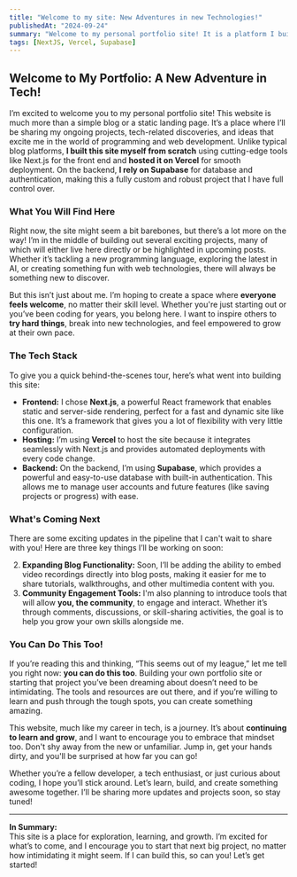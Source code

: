 ```yaml
---
title: "Welcome to my site: New Adventures in new Technologies!"
publishedAt: "2024-09-24"
summary: "Welcome to my personal portfolio site! It is a platform I built from scratch, showcasing my work, thoughts, and journey through the world of technology. I hope it inspires you to tackle your next big project!"
tags: [NextJS, Vercel, Supabase]
---
```


## Welcome to My Portfolio: A New Adventure in Tech!

I’m excited to welcome you to my personal portfolio site! This website is much more than a simple blog or a static landing page. It’s a place where I’ll be sharing my ongoing projects, tech-related discoveries, and ideas that excite me in the world of programming and web development. Unlike typical blog platforms, **I built this site myself from scratch** using cutting-edge tools like Next.js for the front end and **hosted it on Vercel** for smooth deployment. On the backend, **I rely on Supabase** for database and authentication, making this a fully custom and robust project that I have full control over.

### What You Will Find Here

Right now, the site might seem a bit barebones, but there’s a lot more on the way! I’m in the middle of building out several exciting projects, many of which will either live here directly or be highlighted in upcoming posts. Whether it’s tackling a new programming language, exploring the latest in AI, or creating something fun with web technologies, there will always be something new to discover.

But this isn’t just about me. I’m hoping to create a space where **everyone feels welcome**, no matter their skill level. Whether you're just starting out or you’ve been coding for years, you belong here. I want to inspire others to **try hard things**, break into new technologies, and feel empowered to grow at their own pace.

### The Tech Stack

To give you a quick behind-the-scenes tour, here’s what went into building this site:

- **Frontend:** I chose **Next.js**, a powerful React framework that enables static and server-side rendering, perfect for a fast and dynamic site like this one. It’s a framework that gives you a lot of flexibility with very little configuration.
- **Hosting:** I’m using **Vercel** to host the site because it integrates seamlessly with Next.js and provides automated deployments with every code change.
- **Backend:** On the backend, I’m using **Supabase**, which provides a powerful and easy-to-use database with built-in authentication. This allows me to manage user accounts and future features (like saving projects or progress) with ease.

### What's Coming Next

There are some exciting updates in the pipeline that I can't wait to share with you! Here are three key things I’ll be working on soon:

2. **Expanding Blog Functionality:** Soon, I’ll be adding the ability to embed video recordings directly into blog posts, making it easier for me to share tutorials, walkthroughs, and other multimedia content with you.
3. **Community Engagement Tools:** I'm also planning to introduce tools that will allow **you, the community**, to engage and interact. Whether it’s through comments, discussions, or skill-sharing activities, the goal is to help you grow your own skills alongside me.

### You Can Do This Too!

If you’re reading this and thinking, “This seems out of my league,” let me tell you right now: **you can do this too**. Building your own portfolio site or starting that project you’ve been dreaming about doesn’t need to be intimidating. The tools and resources are out there, and if you’re willing to learn and push through the tough spots, you can create something amazing.

This website, much like my career in tech, is a journey. It’s about **continuing to learn and grow**, and I want to encourage you to embrace that mindset too. Don't shy away from the new or unfamiliar. Jump in, get your hands dirty, and you'll be surprised at how far you can go!

Whether you’re a fellow developer, a tech enthusiast, or just curious about coding, I hope you’ll stick around. Let’s learn, build, and create something awesome together. I’ll be sharing more updates and projects soon, so stay tuned!

---

**In Summary:**  
This site is a place for exploration, learning, and growth. I’m excited for what’s to come, and I encourage you to start that next big project, no matter how intimidating it might seem. If I can build this, so can you! Let’s get started!
